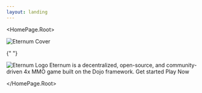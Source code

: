 ```yaml
---
layout: landing
---
```



<HomePage.Root>
  <div className="absolute inset-0 -z-10">
    <img 
      src="/03.png"
      alt="Eternum Cover"
      className="w-full h-full object-cover"
    />
  </div>

{" "}

<img src="/eternum_words_logo.svg" alt="Eternum Logo" />
<HomePage.Description>
  Eternum is a decentralized, open-source, and community-driven 4x MMO game built on the Dojo framework.
</HomePage.Description>
<HomePage.Buttons>
  <HomePage.Button href="/overview/introduction" variant="primary">
    Get started
  </HomePage.Button>
  <HomePage.Button href="https://eternum.realms.world" variant="outline">
    Play Now
  </HomePage.Button>
</HomePage.Buttons>

</HomePage.Root>
